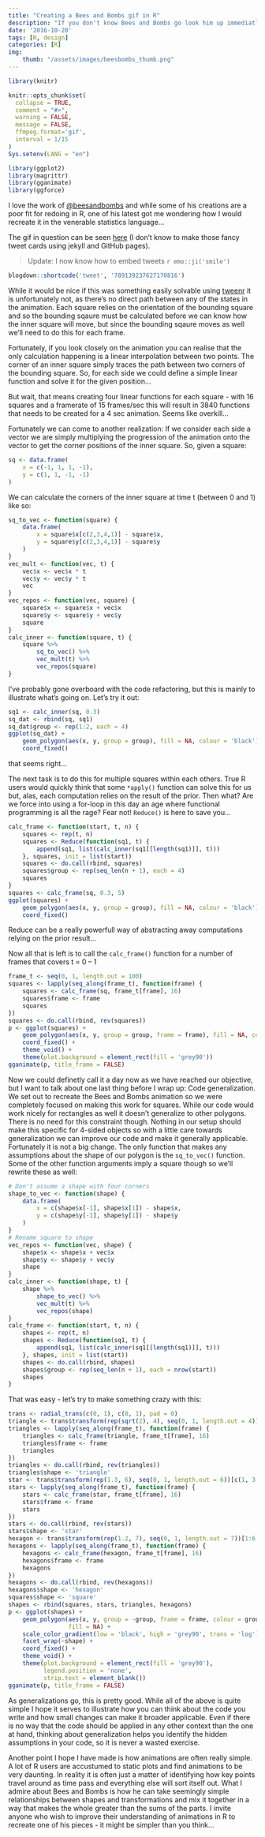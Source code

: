 ```yaml
---
title: "Creating a Bees and Bombs gif in R"
description: "If you don't know Bees and Bombs go look him up immediatly. In this post I'll recreate one of his recent masterpieces in R and hopefully talk a bit about problem decomposition in the process"
date: '2016-10-20'
tags: [R, design]
categories: [R]
img:
    thumb: "/assets/images/beesbombs_thumb.png"
---
```


```r
library(knitr)

knitr::opts_chunk$set(
  collapse = TRUE,
  comment = "#>",
  warning = FALSE,
  message = FALSE,
  ffmpeg.format='gif',
  interval = 1/15
)
Sys.setenv(LANG = "en")

library(ggplot2)
library(magrittr)
library(gganimate)
library(ggforce)
```

I love the work of [\@beesandbombs](https://twitter.com/beesandbombs) and while
some of his creations are a poor fit for redoing in R, one of his latest got me
wondering how I would recreate it in the venerable statistics language...

The gif in question can be seen [here](https://twitter.com/beesandbombs/status/789139237627170816) 
(I don't know to make those fancy tweet cards using jekyll and GitHub pages).

> Update: I now know how to embed tweets `r emo::ji('smile')`

```r
blogdown::shortcode('tweet', '789139237627170816')
```

While it would be nice if this was something easily solvable using 
[tweenr](https://github.com/thomasp85/tweenr) it is unfortunately not, as there's
no direct path between any of the states in the animation. Each square relies on
the orientation of the bounding square and so the bounding sqaure must be 
calculated before we can know how the inner square will move, but since the 
bounding sqaure moves as well we'll need to do this for each frame.

Fortunately, if you look closely on the animation you can realise that the only
calculation happening is a linear interpolation between two points. The corner
of an inner square simply traces the path between two corners of the bounding
square. So, for each side we could define a simple linear function and solve it
for the given position...

But wait, that means creating four linear functions for each square - with 16
squares and a framerate of 15 frames/sec this will result in 3840 functions that
needs to be created for a 4 sec animation. Seems like overkill...

Fortunately we can come to another realization: If we consider each side a 
vector we are simply multiplying the progression of the animation onto the 
vector to get the corner positions of the inner square. So, given a square:

```r
sq <- data.frame(
    x = c(-1, 1, 1, -1),
    y = c(1, 1, -1, -1)
)
```

We can calculate the corners of the inner square at time t (between 0 and 1) 
like so:

```r
sq_to_vec <- function(square) {
    data.frame(
        x = square$x[c(2,3,4,1)] - square$x,
        y = square$y[c(2,3,4,1)] - square$y
    )
}
vec_mult <- function(vec, t) {
    vec$x <- vec$x * t
    vec$y <- vec$y * t
    vec
}
vec_repos <- function(vec, square) {
    square$x <- square$x + vec$x
    square$y <- square$y + vec$y
    square
}
calc_inner <- function(square, t) {
    square %>% 
        sq_to_vec() %>% 
        vec_mult(t) %>% 
        vec_repos(square)
}
```

I've probably gone overboard with the code refactoring, but this is mainly to 
illustrate what's going on. Let's try it out:

```r
sq1 <- calc_inner(sq, 0.3)
sq_dat <- rbind(sq, sq1)
sq_dat$group <- rep(1:2, each = 4)
ggplot(sq_dat) + 
    geom_polygon(aes(x, y, group = group), fill = NA, colour = 'black') + 
    coord_fixed()
```

that seems right...

The next task is to do this for multiple squares within each others. True R 
users would quickly think that some `*apply()` function can solve this for us
but, alas, each computation relies on the result of the prior. Then what? Are we
force into using a for-loop in this day an age where functional programming is
all the rage? Fear not! `Reduce()` is here to save you...

```r
calc_frame <- function(start, t, n) {
    squares <- rep(t, n)
    squares <- Reduce(function(sq1, t) {
        append(sq1, list(calc_inner(sq1[[length(sq1)]], t)))
    }, squares, init = list(start))
    squares <- do.call(rbind, squares)
    squares$group <- rep(seq_len(n + 1), each = 4)
    squares
}
squares <- calc_frame(sq, 0.3, 5)
ggplot(squares) + 
    geom_polygon(aes(x, y, group = group), fill = NA, colour = 'black') + 
    coord_fixed()
```

Reduce can be a really powerfull way of abstracting away computations relying on
the prior result...

Now all that is left is to call the `calc_frame()` function for a number of 
frames that covers t = 0 -- 1

```r
frame_t <- seq(0, 1, length.out = 100)
squares <- lapply(seq_along(frame_t), function(frame) {
    squares <- calc_frame(sq, frame_t[frame], 16)
    squares$frame <- frame
    squares
})
squares <- do.call(rbind, rev(squares))
p <- ggplot(squares) + 
    geom_polygon(aes(x, y, group = group, frame = frame), fill = NA, colour = 'black') + 
    coord_fixed() + 
    theme_void() + 
    theme(plot.background = element_rect(fill = 'grey90'))
gganimate(p, title_frame = FALSE)
```

Now we could definetly call it a day now as we have reached our objective, but I
want to talk about one last thing before I wrap up: Code generalization. We set
out to recreate the Bees and Bombs animation so we were completely focused on
making this work for squares. While our code would work nicely for rectangles as
well it doesn't generalize to other polygons. There is no need for this 
constraint though. Nothing in our setup should make this specific for 4-sided
objects so with a little care towards generalization we can improve our code and
make it generally applicable. Fortunately it is not a big change. The only
function that makes any assumptions about the shape of our polygon is the 
`sq_to_vec()` function. Some of the other function arguments imply a square 
though so we'll rewrite these as well:

```r
# Don't assume a shape with four corners
shape_to_vec <- function(shape) {
    data.frame(
        x = c(shape$x[-1], shape$x[1]) - shape$x,
        y = c(shape$y[-1], shape$y[1]) - shape$y
    )
}
# Rename square to shape
vec_repos <- function(vec, shape) {
    shape$x <- shape$x + vec$x
    shape$y <- shape$y + vec$y
    shape
}
calc_inner <- function(shape, t) {
    shape %>% 
        shape_to_vec() %>% 
        vec_mult(t) %>% 
        vec_repos(shape)
}
calc_frame <- function(start, t, n) {
    shapes <- rep(t, n)
    shapes <- Reduce(function(sq1, t) {
        append(sq1, list(calc_inner(sq1[[length(sq1)]], t)))
    }, shapes, init = list(start))
    shapes <- do.call(rbind, shapes)
    shapes$group <- rep(seq_len(n + 1), each = nrow(start))
    shapes
}
```

That was easy - let's try to make something crazy with this:

```r
trans <- radial_trans(c(0, 1), c(0, 1), pad = 0)
triangle <- trans$transform(rep(sqrt(2), 4), seq(0, 1, length.out = 4))[1:3, ]
triangles <- lapply(seq_along(frame_t), function(frame) {
    triangles <- calc_frame(triangle, frame_t[frame], 16)
    triangles$frame <- frame
    triangles
})
triangles <- do.call(rbind, rev(triangles))
triangles$shape <- 'triangle'
star <- trans$transform(rep(1.3, 6), seq(0, 1, length.out = 6))[c(1, 3, 5, 2, 4), ]
stars <- lapply(seq_along(frame_t), function(frame) {
    stars <- calc_frame(star, frame_t[frame], 16)
    stars$frame <- frame
    stars
})
stars <- do.call(rbind, rev(stars))
stars$shape <- 'star'
hexagon <- trans$transform(rep(1.2, 7), seq(0, 1, length.out = 7))[1:6, ]
hexagons <- lapply(seq_along(frame_t), function(frame) {
    hexagons <- calc_frame(hexagon, frame_t[frame], 16)
    hexagons$frame <- frame
    hexagons
})
hexagons <- do.call(rbind, rev(hexagons))
hexagons$shape <- 'hexagon'
squares$shape <- 'square'
shapes <- rbind(squares, stars, triangles, hexagons)
p <- ggplot(shapes) + 
    geom_polygon(aes(x, y, group = -group, frame = frame, colour = group), 
                 fill = NA) + 
    scale_color_gradient(low = 'black', high = 'grey90', trans = 'log') + 
    facet_wrap(~shape) +
    coord_fixed() + 
    theme_void() + 
    theme(plot.background = element_rect(fill = 'grey90'),
          legend.position = 'none',
          strip.text = element_blank())
gganimate(p, title_frame = FALSE)
```

As generalizations go, this is pretty good. While all of the above is quite 
simple I hope it serves to illustrate how you can think about the code you write
and how small changes can make it broader applicable. Even if there is no way
that the code should be applied in any other context than the one at hand, 
thinking about generalization helps you identify the hidden assumptions in your
code, so it is never a wasted exercise.

Another point I hope I have made is how animations are often really simple. A 
lot of R users are accustumed to static plots and find animations to be very
daunting. In reality it is often just a matter of identifying how key points
travel around as time pass and everything else will sort itself out. What I
admire about Bees and Bombs is how he can take seemingly simple relationships
between shapes and transformations and mix it together in a way that makes the 
whole greater than the sums of the parts. I invite anyone who wish to improve 
their understanding of animations in R to recreate one of his pieces - it might
be simpler than you think...
